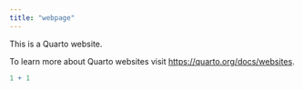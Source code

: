 ```yaml
---
title: "webpage"
---
```


This is a Quarto website.

To learn more about Quarto websites visit <https://quarto.org/docs/websites>.

```r
1 + 1
```
